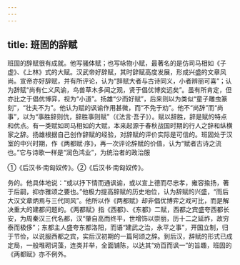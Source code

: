 ```yaml
---
---
---
```

title: 班固的辞赋
---



班固的辞赋很有成就。他写骚体赋；也写咏物小赋，最著名的是仿司马相如《子虚》、《上林》式的大赋。汉武帝好辞赋，其时辞赋高度发展，形成兴盛的文章风尚。宣帝亦好辞赋，并有所评论，认为“辞赋大者与古诗同义，小者辨丽可喜”；认为辞赋“尚有仁义风谕，鸟兽草木多闻之观，贤于倡优博奕远矣”。虽有所肯定，但亦比之于倡优博弈，视为“小道”。扬雄“少而好赋”，后来则以为类似“童子雕虫篆刻”，“壮夫不为”。他认为赋的讽谕作用甚微，而“不免于劝”。他不“尚辞”而“尚事”，以为“事胜辞则伉，辞胜事则赋”（《法言·吾子》）。赋以辞胜，辞是赋的特点和优点。有一类赋如司马相如的大赋，本来起源于春秋战国时期的行人之辞和纵横家之辞。扬雄根据自己创作辞赋的经验，对辞赋的评价实际是可信的。班固处于汉室的中兴时期，作《两都赋·序》，再一次评论辞赋的价值，认为“赋者古诗之流也。”它与诗歌一样是“润色鸿业”，为统治者的政治服

①《后汉书·南匈奴传》。②《后汉书·南匈奴传》。

务的。他具体地说：“或以抒下情而通讽谕，或以宣上德而尽忠孝，雍容揄扬，著于后嗣，抑亦雅颂之要也。”他极力提高辞赋的历史地位，认为辞赋的兴盛，“而后大汉文章炳焉与三代同风”。他所以作《两都赋》却非倡优博弈之戏可比，而是解决重大的建都问题的。《两都赋》指《西都》、《东都》二赋，西都之宾盛夸西都长安，为周秦汉三代名都，汉“肇自高而终平，世增饰以崇丽，历十二之延祚，故穷泰而极侈”；东都主人盛夸东都洛阳，而语“建武之治，永平之事”，开国立制，归于节俭，以说服西都之宾，实后汉初期的一篇阿颂之辞。到后汉，辞赋的形式已成定局，一般堆砌词藻，连类并举，全面铺陈，以达其“劝百而讽一”的旨趣，班固的《两都赋》亦不例外。